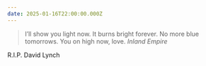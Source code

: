```yaml
---
date: 2025-01-16T22:00:00.000Z
---
```

> I’ll show you light now. It burns bright forever. No more blue tomorrows. You on high now, love.
> <cite><i>Inland Empire</i></cite>

R.I.P. David Lynch